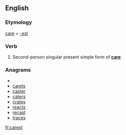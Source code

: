 ==English==

===Etymology===
[[care]] + [[-est]]

===Verb===
{{infl|en|verb form}}

# {{archaic}} Second-person singular present simple form of '''[[care]]'''

===Anagrams===
* {{alphagram|acerst}}
* [[carets#English|carets]]
* [[caster#English|caster]]
* [[caters#English|caters]]
* [[crates#English|crates]]
* [[reacts#English|reacts]]
* [[recast#English|recast]]
* [[traces#English|traces]]


[[fr:carest]]